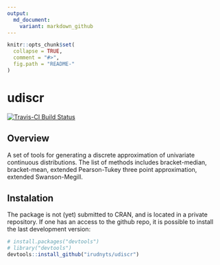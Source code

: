 ```yaml
---
output:
  md_document:
    variant: markdown_github
---
```


<!-- README.md is generated from README.Rmd. Please edit that file -->

```r
knitr::opts_chunk$set(
  collapse = TRUE,
  comment = "#>",
  fig.path = "README-"
)
```

# udiscr

[![Travis-CI Build Status](https://travis-ci.com/irudnyts/udiscr.svg?token=Spwopnmy37EZMsL4nDza&branch=master)](https://travis-ci.com/irudnyts/udiscr.svg?token=Spwopnmy37EZMsL4nDza&branch=master)

## Overview
A set of tools for generating a discrete approximation of
univariate continuous distributions. The list of methods includes
bracket-median, bracket-mean, extended Pearson-Tukey three point
approximation, extended Swanson-Megill.

## Instalation
The package is not (yet) submitted to CRAN, and is located in a private repository.
If one has an access to the github repo, it is possible to install the last 
development version:

```r
# install.packages("devtools")
# library("devtools")
devtools::install_github("irudnyts/udiscr")
```
